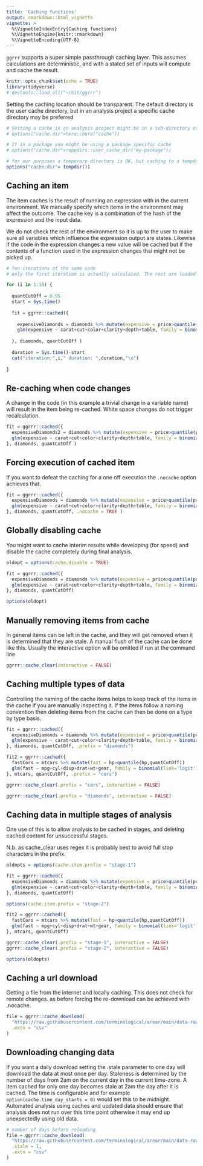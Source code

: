 ```yaml
---
title: 'Caching functions'
output: rmarkdown::html_vignette
vignette: >
  %\VignetteIndexEntry{Caching functions}
  %\VignetteEngine{knitr::rmarkdown}
  %\VignetteEncoding{UTF-8}
---
```

`ggrrr` supports a super simple passthrough caching layer. This assumes calculations are deterministic, and with a stated set of inputs will 
compute and cache the result. 

```r
knitr::opts_chunk$set(echo = TRUE)
library(tidyverse)
# devtools::load_all("~/Git/ggrrr")
```

Setting the caching location should be transparent. The default directory is the user cache directory, but in an analysis project a specific
cache directory may be preferred

```r
# Setting a cache in an analysis project might be in a sub-directory of the project
# options("cache.dir"=here::here("cache"))

# If in a package you might be using a package specific cache
# options("cache.dir"=rappdirs::user_cache_dir("my-package"))

# for our purposes a temporary directory is OK, but caching to a tempdir will only persist as long as the session is active.
options("cache.dir"= tempdir())
```

## Caching an item

The item caches is the result of running an expression with in the current environment.
We manually specify which items in the environment may affect the outcome.
The cache key is a combination of the hash of the expression and the input data.

We do not check the rest of the environment so it is up to the user to make sure all variables which 
influence the expression output are states. Likewise if the code in the expression changes a new value will be cached
but if the contents of a function used in the expression changes thsi might not be picked up.

```r
# Ten iterations of the same code
# only the first iteration is actually calculated. The rest are loaded from disk.

for (i in 1:10) {
  
  quantCutOff = 0.95
  start = Sys.time()
  
  fit = ggrrr::cached({
    
    expensiveDiamonds = diamonds %>% mutate(expensive = price>quantile(price,quantCutOff))
    glm(expensive ~ carat+cut+color+clarity+depth+table, family = binomial(link='logit'), data=expensiveDiamonds )
    
  }, diamonds, quantCutOff )
  
  duration = Sys.time()-start
  cat("iteration:",i," duration: ",duration,"\n")
  
}
```

## Re-caching when code changes

A change in the code (in this example a trivial change in a variable name) will result in the item being re-cached. White space changes
do not trigger recalculation.

```r
fit = ggrrr::cached({
  expensiveDiamonds2 = diamonds %>% mutate(expensive = price>quantile(price,quantCutOff))
  glm(expensive ~ carat+cut+color+clarity+depth+table, family = binomial(link='logit'), data=expensiveDiamonds2 )
}, diamonds, quantCutOff )
```

## Forcing execution of cached item

If you want to defeat the caching for a one off execution the `.nocache` option achieves that.

```r
fit = ggrrr::cached({
  expensiveDiamonds = diamonds %>% mutate(expensive = price>quantile(price,quantCutOff))
  glm(expensive ~ carat+cut+color+clarity+depth+table, family = binomial(link='logit'), data=expensiveDiamonds )
}, diamonds, quantCutOff, .nocache = TRUE )
```

## Globally disabling cache

You might want to cache interim results while developing (for speed) and disable the cache completely during final analysis.

```r
oldopt = options(cache.disable = TRUE)

fit = ggrrr::cached({
  expensiveDiamonds = diamonds %>% mutate(expensive = price>quantile(price,quantCutOff))
  glm(expensive ~ carat+cut+color+clarity+depth+table, family = binomial(link='logit'), data=expensiveDiamonds )
}, diamonds, quantCutOff)

options(oldopt)
```

## Manually removing items from cache

In general items can be left in the cache, and they will get removed when it is determined that they are stale.
A manual flush of the cache can be done like this. Usually the interactive option will be omitted if run at the command line

```r
ggrrr::cache_clear(interactive = FALSE)
```

## Caching multiple types of data

Controlling the naming of the cache items helps to keep track of the items in the cache if you are manually inspecting it.
If the items follow a naming convention then deleting items from the cache can then be done on a type by type basis.

```r

fit = ggrrr::cached({
  expensiveDiamonds = diamonds %>% mutate(expensive = price>quantile(price,quantCutOff))
  glm(expensive ~ carat+cut+color+clarity+depth+table, family = binomial(link='logit'), data=expensiveDiamonds )
}, diamonds, quantCutOff, .prefix = "diamonds")

fit2 = ggrrr::cached({
  fastCars = mtcars %>% mutate(fast = hp>quantile(hp,quantCutOff))
  glm(fast ~ mpg+cyl+disp+drat+wt+gear, family = binomial(link='logit'), data=fastCars )
}, mtcars, quantCutOff, .prefix = "cars")

ggrrr::cache_clear(.prefix = "cars", interactive = FALSE)

ggrrr::cache_clear(.prefix = "diamonds", interactive = FALSE)

```

## Caching data in multiple stages of analysis

One use of this is to allow analysis to be cached in stages, and deleting cached content for unsuccessful stages.

N.b. as cache_clear uses regex it is probably best to avoid full stop characters in the prefix.

```r

oldopts = options(cache.item.prefix = "stage-1")

fit = ggrrr::cached({
  expensiveDiamonds = diamonds %>% mutate(expensive = price>quantile(price,quantCutOff))
  glm(expensive ~ carat+cut+color+clarity+depth+table, family = binomial(link='logit'), data=expensiveDiamonds )
}, diamonds, quantCutOff)

options(cache.item.prefix = "stage-2")

fit2 = ggrrr::cached({
  fastCars = mtcars %>% mutate(fast = hp>quantile(hp,quantCutOff))
  glm(fast ~ mpg+cyl+disp+drat+wt+gear, family = binomial(link='logit'), data=fastCars )
}, mtcars, quantCutOff)

ggrrr::cache_clear(.prefix = "stage-1", interactive = FALSE)
ggrrr::cache_clear(.prefix = "stage-2", interactive = FALSE)

options(oldopts)
```

## Caching a url download

Getting a file from the internet and locally caching. This does not check for remote changes. as before forcing the re-download can be achieved with .nocache.

```r
file = ggrrr::cache_download(
  "https://raw.githubusercontent.com/terminological/arear/main/data-raw/NHSSurgeCapacityMarch2020.csv",
  .extn = "csv"
)
```

## Downloading changing data

If you want a daily download setting the .stale parameter to one day will download the data at most once per day.
Staleness is determined by the number of days from 2am on the current day in the current time-zone.
A item cached for only one day becomes stale at 2am the day after it is cached.
The time is configurable and for example `option(cache.time_day_starts = 0)` would set this to be midnight.
Automated analysis using caches and updated data should ensure that analysis does not run over this time point otherwise
it may end up unexpectedly using old data.

```r
# number of days before reloading
file = ggrrr::cache_download(
  "https://raw.githubusercontent.com/terminological/arear/main/data-raw/NHSSurgeCapacityMarch2020.csv",
  .stale = 1,
  .extn = "csv"
)

```
